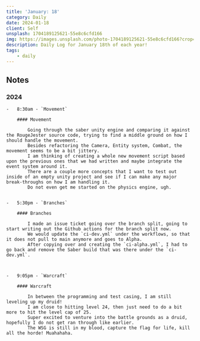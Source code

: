 ```yaml
---
title: 'January: 18'
category: Daily
date: 2024-01-18
client: Self
unsplash: 1704189125621-55e8c6cfd166
img: https://images.unsplash.com/photo-1704189125621-55e8c6cfd166?crop=entropy&cs=srgb&fm=jpg&ixid=MnwzNjM5Nzd8MHwxfHJhbmRvbXx8fHx8fHx8fDE2ODE3NDg2ODY&ixlib=rb-4.0.3&q=85
description: Daily Log for January 18th of each year!
tags:
    - daily
---
```


## Notes

### 2024

    -   8:30am - `Movement`

        #### Movement

            Going through the saber unity engine and comparing it against the RougeJester source code, trying to find a middle ground on how I should handle the movement.
            Besides refactoring the Camera, Entity system, Combat, the movement seems to be a bit jittery.
            I am thinking of creating a whole new movement script based upon the previous ones that we had written and maybe integrate the event system around it.
            There are a couple more concepts that I want to test out inside of an empty unity project and see if I can make any major break-throughs on how I am handling it.
            Do not even get me started on the physics engine, ugh.


    -   5:30pm - `Branches`

        #### Branches

            I made an issue ticket going over the branch split, going to start writing out the Github actions for the branch split now.
            We would update the `ci-dev.yml` under the workflows, so that it does not pull to main anymore and goes to Alpha.
            After copying over and creating the `ci-alpha.yml`, I had to go back and remove the Saber build that was there under the `ci-dev.yml`.
            

    
    -   9:05pm - `Warcraft`

        #### Warcraft

            In between the programming and test casing, I am still leveling up my druid!
            I am close to hitting level 24, then just need to do a bit more to hit the level cap of 25. 
            Super excited to venture into the battle grounds as a druid, hopefully I do not get ran through like earlier.
            The WSG is still in my blood, capture the flag for life, kill all the horde! Muahahaha.
